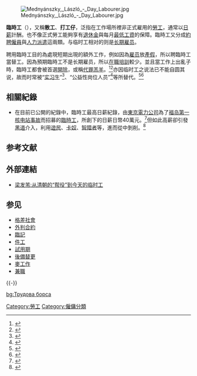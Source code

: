 {{expand|time=2011-03-31T09:43:01+00:00}}{{expert|time=2011-03-31T09:43:01+00:00}}

{{not|零工經濟}}
[[File:Mednyánszky,_László_-_Day_Labourer.jpg|thumb]]

'''臨時工'''（{{lang-en|temporary worker}}），又稱'''散工'''、'''打工仔'''，泛指在工作場所裡非正式雇用的[[勞工|勞工]]，通常以[[日薪|日薪]]計酬。也不像正式勞工能夠享有[[退休金|退休金]]與每月[[最低工資|最低工資]]的保障。臨時工又分成[[外判|約聘]][[僱員|僱員]]與[[人力派遣|人力派遣]]這兩類。与临时工相对的则是[[长期雇员|长期雇员]]。

聘用臨時工目的為處現短期出現的額外工作，例如因為[[雇员|雇员]]放[[產假|產假]]，所以聘臨時工當替工。因為預期臨時工不是长期雇员，所以[[在職培訓|在職培訓]]較少。並且當工作上出亂子時，臨時工都會被首選[[開除|開除]]，或稱[[代罪羔羊|代罪羔羊]]。<ref>{{Cite web|url=http://www.taihainet.com/comment/plcz/2012-02-08/809792.html|title=别告诉我们“犯事的又是临时工”|accessdate=2017-10-04|author=|date=|work=www.taihainet.com|publisher=台海网|archive-date=2020-05-17|archive-url=https://web.archive.org/web/20200517182000/http://www.taihainet.com/comment/plcz/2012-02-08/809792.html|dead-url=no}}</ref><ref>{{Cite web|url=http://news.163.com/12/0328/18/7TN1PQTD0001124J.html|title=哈尔滨强拆民居案告破 21名嫌犯为“临时工”|accessdate=2017-10-04|author=|date=|last=|work=news.163.com|publisher=网易新闻|archive-date=2020-05-17|archive-url=https://web.archive.org/web/20200517182004/http://news.163.com/12/0328/18/7TN1PQTD0001124J.html|dead-url=no}}</ref>亦因临时工之说法已不能自圆其说，故而时常被“[[实习生|实习生]]”<ref>{{Cite news|url=http://www.sd.xinhuanet.com/news/2013-06/20/c_116220450.htm|title=临时工变实习生后果更糟糕|author=|date=2013-06-20|work=|newspaper=京华时报|accessdate=2017-10-04|deadurl=yes|archiveurl=https://archive.is/20130624142620/http://www.sd.xinhuanet.com/news/2013-06/20/c_116220450.htm|archivedate=2013-06-24}}</ref>、“公益性岗位人员”<ref>{{Cite web|url=http://news.163.com/13/0622/20/920HHJH40001124J.html|title=西安回应城管推卖水老人事件：系公益性岗位人员|accessdate=2017-10-04|author=|date=2013-06-22|last=|work=news.163.com|publisher=网易新闻|archive-url=https://web.archive.org/web/20171004191318/http://news.163.com/13/0622/20/920HHJH40001124J.html|archive-date=2017-10-04|dead-url=yes}}</ref>等所替代。<ref>{{Cite news|url=http://www.inmediahk.net/node/1029712|title=時間就係生命呀老細！——全球化下的散工揾工記|author=|date=|work=|newspaper=香港獨立媒體網|accessdate=2017-10-04|archive-date=2020-05-26|archive-url=https://web.archive.org/web/20200526152557/http://www.inmediahk.net/node/1029712|dead-url=no}}</ref><ref>{{Cite news|url=http://www.inmediahk.net/node/1050317|title=兩位90後的散工際遇|author=|date=|work=|newspaper=香港獨立媒體網|accessdate=2017-10-04|archive-date=2019-12-26|archive-url=https://web.archive.org/web/20191226031757/https://www.inmediahk.net/node/1050317|dead-url=no}}</ref>

==相關紀錄==
*在目前已公開的紀錄中，臨時工最高日薪紀錄，由[[東京電力公司|東京電力公司]]為了[[福岛第一核电站事故|福岛第一核电站事故]]而招募的[[福島50死士|臨時工]]，所創下的日薪日幣40萬元。<ref>{{Cite news|url=http://www.tokyo-np.co.jp/s/article/2011032990065850.html|title=「日当４０万円出すから」　原発作業員 確保に躍起|author=|date=2011-03-29|work=[[東京新聞|東京新聞]]|accessdate=2011-03-30|location=JP|deadurl=yes|archiveurl=https://web.archive.org/web/20110329180813/http://www.tokyo-np.co.jp/s/article/2011032990065850.html|archivedate=2011-03-29}}</ref>但如此高薪卻引發[[黑道|黑道]]介入，利用[[遊民|遊民]]、[[卡奴|卡奴]]、[[智障者|智障者]]等，進而從中剝削。<ref>{{cite news|url=http://www.nownews.com/2012/03/10/138-2793310.htm|title=黑道逼當福島壯士？　遊民、智障充數|author=|date=2010-0310|work=|newspaper=nownews|accessdate=2012-03-12|deadurl=yes|archiveurl=https://archive.is/20120910063824/http://www.nownews.com/2012/03/10/138-2793310.htm|archivedate=2012-09-10}}</ref>

== 参考文献 ==
{{Reflist|30em}}

==外部連結==
{{GoogleBooks|"臨時工"}}
*[http://view.news.qq.com/a/20130618/002676.htm 梁发芾:从清朝的“帮役”到今天的临时工] {{Wayback|url=http://view.news.qq.com/a/20130618/002676.htm |date=20210516185733 }}

==参见==
*[[格差社會|格差社會]]
*[[外判合約|外判合約]]
*[[臨記|臨記]]
*[[件工|件工]]
*[[試用期|試用期]]
*[[後備|後備]][[替更|替更]]
*[[麥工作|麥工作]]
*[[兼職|兼職]]

{{-}}
{{就業}}

[[Category:勞工|Category:勞工]]
[[Category:僱傭分類|Category:僱傭分類]]

[[bg:Трудова_борса|bg:Трудова борса]]